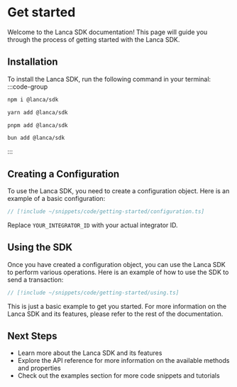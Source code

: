 # Get started

Welcome to the Lanca SDK documentation! This page will guide you through the process of getting started with the Lanca SDK.

## Installation

To install the Lanca SDK, run the following command in your terminal:
:::code-group

```bash [npm]
npm i @lanca/sdk
```

```bash [yarn]
yarn add @lanca/sdk
```

```bash [pnpm]
pnpm add @lanca/sdk
```

```bash [bun]
bun add @lanca/sdk
```

:::

## Creating a Configuration

To use the Lanca SDK, you need to create a configuration object. Here is an example of a basic configuration:

```ts
// [!include ~/snippets/code/getting-started/configuration.ts]
```

Replace `YOUR_INTEGRATOR_ID` with your actual integrator ID.

## Using the SDK

Once you have created a configuration object, you can use the Lanca SDK to perform various operations. Here is an example of how to use the SDK to send a transaction:

```ts
// [!include ~/snippets/code/getting-started/using.ts]
```

This is just a basic example to get you started. For more information on the Lanca SDK and its features, please refer to the rest of the documentation.

## Next Steps

- Learn more about the Lanca SDK and its features
- Explore the API reference for more information on the available methods and properties
- Check out the examples section for more code snippets and tutorials
